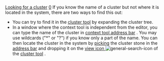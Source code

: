 [[Property:title|Looking for a cluster]]
[[Property:weight|0]]
If you know the name of a cluster but not where it is located in the system, there are two ways to find this out: 
* You can try to find it in the [[Cluster tool: Introduction|cluster tool]]  by expanding the cluster tree. 
* In a window where the context tool is independent from the editor, you can type the name of the cluster in [[Context tool address bar|context tool address bar]] . You may use wildcards ("*" or "?") if you know only a part of the name. You can then locate the cluster in the system by [[Pick-and-drop mechanism|picking]]  the cluster stone in the [[Context tool address bar|address bar]]  and dropping it on the [[Locate command|view icon ]]   [[Image:general-search-icon]]  of the [[Cluster tool: Introduction|cluster tool]] . 





